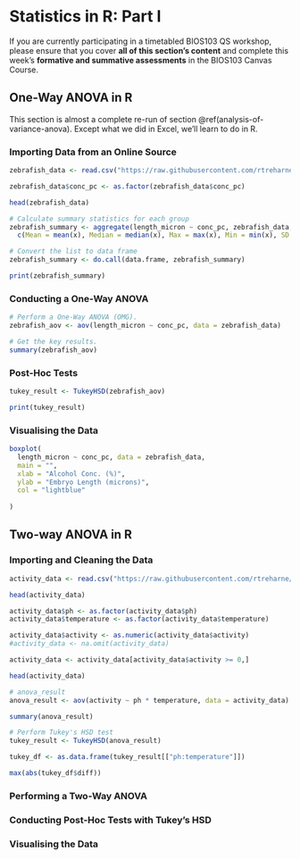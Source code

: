 # Statistics in R: Part I

If you are currently participating in a timetabled BIOS103 QS workshop, please ensure that you cover **all of this section's content** and complete this week's **formative and summative assessments** in the BIOS103 Canvas Course.

## One-Way ANOVA in R

This section is almost a complete re-run of section \@ref(analysis-of-variance-anova). Except what we did in Excel, we'll learn to do in R. 

### Importing Data from an Online Source

```r
zebrafish_data <- read.csv("https://raw.githubusercontent.com/rtreharne/qs/refs/heads/main/data/02/zebrafish_999.csv")

zebrafish_data$conc_pc <- as.factor(zebrafish_data$conc_pc)

head(zebrafish_data)
```
```R
# Calculate summary statistics for each group
zebrafish_summary <- aggregate(length_micron ~ conc_pc, zebrafish_data, function(x) 
  c(Mean = mean(x), Median = median(x), Max = max(x), Min = min(x), SD = sd(x)))

# Convert the list to data frame
zebrafish_summary <- do.call(data.frame, zebrafish_summary)

print(zebrafish_summary)
```

### Conducting a One-Way ANOVA

```R
# Perform a One-Way ANOVA (OMG).
zebrafish_aov <- aov(length_micron ~ conc_pc, data = zebrafish_data)

# Get the key results.
summary(zebrafish_aov)
```
### Post-Hoc Tests

```R
tukey_result <- TukeyHSD(zebrafish_aov)

print(tukey_result)
```

### Visualising the Data

```R

boxplot(
  length_micron ~ conc_pc, data = zebrafish_data,
  main = "",
  xlab = "Alcohol Conc. (%)",
  ylab = "Embryo Length (microns)",
  col = "lightblue"
  
)
```

## Two-way ANOVA in R

### Importing and Cleaning the Data

```R
activity_data <- read.csv("https://raw.githubusercontent.com/rtreharne/qs/main/data/08/activity_999.csv")

head(activity_data)
```
```R
activity_data$ph <- as.factor(activity_data$ph)
activity_data$temperature <- as.factor(activity_data$temperature)

activity_data$activity <- as.numeric(activity_data$activity) 
#activity_data <- na.omit(activity_data)

activity_data <- activity_data[activity_data$activity >= 0,]

head(activity_data)
```
```R
# anova_result
anova_result <- aov(activity ~ ph * temperature, data = activity_data)

summary(anova_result)
```
```R
# Perform Tukey's HSD test
tukey_result <- TukeyHSD(anova_result)

tukey_df <- as.data.frame(tukey_result[["ph:temperature"]])

max(abs(tukey_df$diff))
```
### Performing a Two-Way ANOVA
### Conducting Post-Hoc Tests with Tukey's HSD
### Visualising the Data



